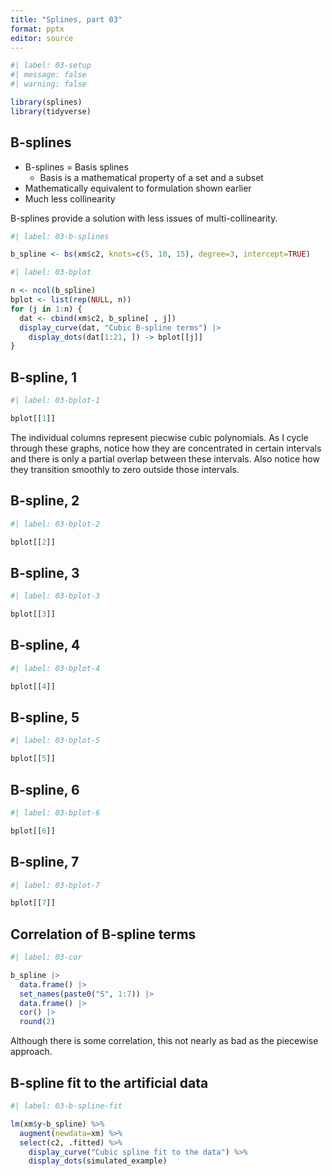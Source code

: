 ```yaml
---
title: "Splines, part 03"
format: pptx
editor: source
---
```


```r
#| label: 03-setup
#| message: false
#| warning: false

library(splines)
library(tidyverse)
```

## B-splines

-   B-splines = Basis splines
    -   Basis is a mathematical property of a set and a subset
-   Mathematically equivalent to formulation shown earlier
-   Much less collinearity

::: notes

B-splines provide a solution with less issues of multi-collinearity.

:::

```r
#| label: 03-b-splines

b_spline <- bs(xm$c2, knots=c(5, 10, 15), degree=3, intercept=TRUE)
```

```r
#| label: 03-bplot

n <- ncol(b_spline)
bplot <- list(rep(NULL, n))
for (j in 1:n) {
  dat <- cbind(xm$c2, b_spline[ , j])
  display_curve(dat, "Cubic B-spline terms") |>
    display_dots(dat[1:21, ]) -> bplot[[j]]
}
```

## B-spline, 1

```r
#| label: 03-bplot-1

bplot[[1]]
```

::: notes


The individual columns represent piecwise cubic polynomials. As I cycle through these graphs, notice how they are concentrated in certain intervals and there is only a partial overlap between these intervals. Also notice how they transition smoothly to zero outside those intervals.


:::

## B-spline, 2

```r
#| label: 03-bplot-2

bplot[[2]]
```

## B-spline, 3

```r
#| label: 03-bplot-3

bplot[[3]]
```

## B-spline, 4

```r
#| label: 03-bplot-4

bplot[[4]]
```

## B-spline, 5

```r
#| label: 03-bplot-5

bplot[[5]]
```

## B-spline, 6

```r
#| label: 03-bplot-6

bplot[[6]]
```

## B-spline, 7

```r
#| label: 03-bplot-7

bplot[[7]]
```

## Correlation of B-spline terms

```r
#| label: 03-cor

b_spline |>
  data.frame() |>
  set_names(paste0("S", 1:7)) |>
  data.frame() |>
  cor() |>
  round(2)
```

::: notes

Although there is some correlation, this not nearly as bad as the piecewise approach.

:::

## B-spline fit to the artificial data

```r
#| label: 03-b-spline-fit

lm(xm$y~b_spline) %>%
  augment(newdata=xm) %>%
  select(c2, .fitted) %>%
    display_curve("Cubic spline fit to the data") %>%
    display_dots(simulated_example)
```


